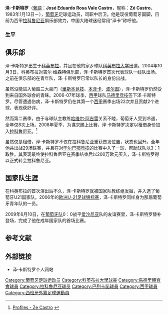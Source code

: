 {{noteTA
|T=zh-hans:泽·卡斯特罗;zh-hk:薛·卡斯度;zh-tw:澤·卡斯特羅;
|G1=足球
|1=zh-hans:泽·卡斯特罗;zh-hk:薛·卡斯度;zh-tw:澤·卡斯特羅;
}}{{Other uses|卡斯特罗}}{{Football player infobox| 
| playername = Zé Castro
| image = Zecastro.JPG
| caption = 泽·卡斯特罗 (2014)
| fullname = José Eduardo Rosa Vale Castro
| nickname = 
| dateofbirth = {{birth date and age|1983|1|13}}
| cityofbirth = [[科英布拉|科英布拉]] 
| countryofbirth = [[葡萄牙|葡萄牙]]
| height = {{height|m=1.83}}
| currentclub = [[拉科鲁尼亚足球俱乐部|拉科鲁尼亚]]
| clubnumber = 5
| position = [[中后卫|中后卫]]
| youthyears = 
| youthclubs = [[科英布拉大学足球会|科英布拉大学]]
| years = 2003–2006<br>2006–2009<br>2008–2009<br>2009–
| clubs = [[科英布拉大学足球会|科英布拉大学]]<br>[[马德里竞技|马德里竞技]]<br> → [[拉科鲁尼亚足球俱乐部|拉科鲁尼亚]] (租)<br>[[拉科鲁尼亚足球俱乐部|拉科鲁尼亚]]
| caps(goals) = 54 (1)<br>30 (2)<br>29 (1)
| nationalyears = 2004–2006<br>2009–
| nationalteam = 葡萄牙U21国家队<br>[[葡萄牙国家足球队|葡萄牙国家足球队]]
| nationalcaps(goals) = <br> 1 (0)
| pcupdate = 22:00, 2009年5月31日 (UTC)
| ntupdate = 2009年6月10日
}}
'''泽·卡斯特罗'''（[[葡語|葡語]]：'''José Eduardo Rosa Vale Castro'''，昵称：'''Zé Castro'''，1983年1月13日－），[[葡萄牙|葡萄牙]]足球运动员，司职中后卫。他是现役葡萄牙国脚，目前为西甲[[拉科鲁尼亚足球俱乐部|拉科鲁尼亚]]俱乐部效力，中国大陆球迷经常用“泽卡”称呼他。

===生平===
==俱乐部==
泽·卡斯特罗出生于[[科英布拉|科英布拉]]，并且在他的家乡球队[[科英布拉大学足球会|科英布拉大学]]出道。2004年10月3日，科英布拉对吉尔·维森特俱乐部，泽·卡斯特罗首次代表球队一线队出场。之前在俱乐部的在青年队，泽·卡斯特罗已常以队长的身份出战。

虽然没能进入葡超三大豪门（[[里斯本竞技|里斯本竞技]]、[[本菲卡足球俱乐部|本菲卡]]、[[波尔图足球俱乐部|波尔图]]），泽·卡斯特罗仍然受到来自国外球会的青睐。2006-07年球季，[[西甲|西甲]]球队[[马德里竞技|马德里竞技]]签下泽·卡斯特罗。尽管遭遇伤病，泽·卡斯特罗仍在其第一个[[西甲|西甲]]赛季出场22次并且贡献2个进球，表现获好评。

然而第二赛季，由于与球队主教练[[哈维尔·阿吉雷|哈维尔·阿吉雷]]关系不睦，葡萄牙人受到冷遇，全年仅8次上场。2008年夏季，为谋求踢上比赛，泽·卡斯特罗决定以租借身份加入[[拉科鲁尼亚足球俱乐部|拉科鲁尼亚]]。<ref>[http://www.deportivo-la-coruna.com/page.php?cid=158 Profiles - Ze Castro] {{Wayback|url=http://www.deportivo-la-coruna.com/page.php?cid=158 |date=20201122032231 }}{{en icon}}</ref>

虽然仅是租借，泽·卡斯特罗不仅在拉科鲁尼亚重获首发位置，状态也回升。全年他共出战29场联赛，并且在对[[毕尔巴鄂竞技|毕尔巴鄂竞技]]的比赛中入了一球，帮助球队以3：1取胜。其表现最终使拉科鲁尼亚在赛季结束后以200万欧元买入，泽·卡斯特罗得以正式转会拉科鲁尼亚。

==国家队生涯==
在科英布拉的首次演出后不久，泽·卡斯特罗就被国家队教练组发掘，并入选了葡萄牙U21国家队。2006年的[[欧洲U-21足球锦标赛|欧洲U-21足球锦标赛]]，泽·卡斯特罗同样身为那届葡萄牙青年队的一员。

2009年6月10日，在[[葡萄牙国家足球队|葡萄牙队]]0：0战平[[爱沙尼亚|爱沙尼亚]]队的友谊赛里，泽·卡斯特罗替补登场，完成了他在成年国家队的首场比赛。

==参考文献==
<references/>

==外部链接==
*{{link|1=pt|2=http://www.zecastro.com/ |3=ZeCastro.com |4=Página do jogador}}泽·卡斯特罗个人网站

{{DEFAULTSORT:Castro, Ze}}
[[Category:葡萄牙足球运动员|Category:葡萄牙足球运动员]]
[[Category:科英布拉大學球員|Category:科英布拉大學球員]]
[[Category:馬德里體育會球員|Category:馬德里體育會球員]]
[[Category:拉科鲁尼亚球员|Category:拉科鲁尼亚球员]]
[[Category:巴列卡諾球員|Category:巴列卡諾球員]]
[[Category:西甲球員|Category:西甲球員]]
[[Category:西班牙外籍足球運動員|Category:西班牙外籍足球運動員]]
